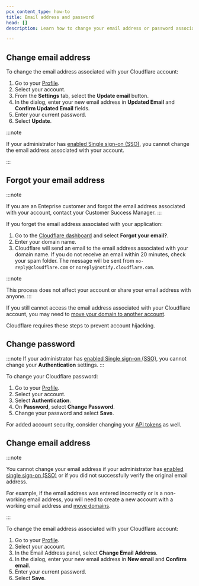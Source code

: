 ```yaml
---
pcx_content_type: how-to
title: Email address and password
head: []
description: Learn how to change your email address or password associated with your account.

---
```


## Change email address

To change the email address associated with your Cloudflare account:

1. Go to your [Profile](https://dash.cloudflare.com/?to=/:account/profile).
2. Select your account.
3. From the **Settings** tab, select the **Update email** button.
4. In the dialog, enter your new email address in **Updated Email** and **Confirm Updated Email** fields.
5. Enter your current password.
6. Select **Update**.

:::note

If your administrator has [enabled Single sign-on (SSO)](/cloudflare-one/applications/configure-apps/dash-sso-apps/), you cannot change the email address associated with your account.

:::

## Forgot your email address

:::note

If you are an Enteprise customer and forgot the email address associated with your account, contact your Customer Success Manager.
:::

If you forget the email address associated with your application:

1. Go to the [Cloudflare dashboard](https://dash.cloudflare.com/login) and select **Forgot your email?**.
2. Enter your domain name.
3. Cloudflare will send an email to the email address associated with your domain name. If you do not receive an email within 20 minutes, check your spam folder. The message will be sent from `no-reply@cloudflare.com` or `noreply@notify.cloudflare.com`.

:::note

This process does not affect your account or share your email address with anyone.
:::

If you still cannot access the email address associated with your Cloudflare account, you may need to [move your domain to another account](/fundamentals/manage-domains/move-domain/).

Cloudflare requires these steps to prevent account hijacking.

## Change password

:::note
If your administrator has [enabled Single sign-on (SSO)](/cloudflare-one/applications/configure-apps/dash-sso-apps/), you cannot change your **Authentication** settings.
:::

To change your Cloudflare password:

1. Go to your [Profile](https://dash.cloudflare.com/?to=/:account/profile).
2. Select your account.
3. Select **Authentication**.
4. On **Password**, select **Change Password**.
5. Change your password and select **Save**.

For added account security, consider changing your [API tokens](/fundamentals/api/how-to/roll-token/) as well.

## Change email address

:::note

You cannot change your email address if your administrator has [enabled single sign-on (SSO)](/cloudflare-one/applications/configure-apps/dash-sso-apps/) or if you did not successfully verify the original email address. 

For example, if the email address was entered incorrectly or is a non-working email address, you will need to create a new account with a working email address and [move domains](/fundamentals/manage-domains/move-domain/).

:::

To change the email address associated with your Cloudflare account:

1. Go to your [Profile](https://dash.cloudflare.com/?to=/:account/profile).
2. Select your account.
3. In the Email Address panel, select **Change Email Address**.
4. In the dialog, enter your new email address in **New email** and **Confirm email**.
5. Enter your current password.
6. Select **Save**.
